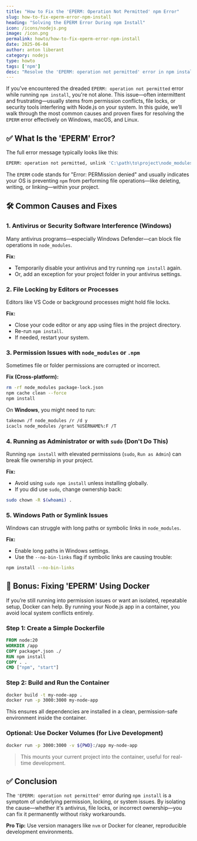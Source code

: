 ```yaml
---
title: "How to Fix the 'EPERM: Operation Not Permitted' npm Error"
slug: how-to-fix-eperm-error-npm-install
heading: "Solving the EPERM Error During npm Install"
icon: /icons/nodejs.png
image: /icon.png
permalink: howto/how-to-fix-eperm-error-npm-install
date: 2025-06-04
author: anton liberant
category: nodejs
type: howto
tags: ['npm']
desc: "Resolve the 'EPERM: operation not permitted' error in npm install with fixes for Windows, permissions, antivirus issues, and a clean Docker-based setup."
---
```


If you've encountered the dreaded `EPERM: operation not permitted` error while running `npm install`, you're not alone. This issue—often intermittent and frustrating—usually stems from permission conflicts, file locks, or security tools interfering with Node.js on your system. In this guide, we’ll walk through the most common causes and proven fixes for resolving the `EPERM` error effectively on Windows, macOS, and Linux.

## ✅ What Is the 'EPERM' Error?

The full error message typically looks like this:

```bash
EPERM: operation not permitted, unlink 'C:\path\to\project\node_modules\.bin\xyz'
```

The `EPERM` code stands for "Error: PERMission denied" and usually indicates your OS is preventing `npm` from performing file operations—like deleting, writing, or linking—within your project.

## 🛠️ Common Causes and Fixes

### 1. Antivirus or Security Software Interference (Windows)

Many antivirus programs—especially Windows Defender—can block file operations in `node_modules`.

**Fix:**
- Temporarily disable your antivirus and try running `npm install` again.
- Or, add an exception for your project folder in your antivirus settings.

### 2. File Locking by Editors or Processes

Editors like VS Code or background processes might hold file locks.

**Fix:**
- Close your code editor or any app using files in the project directory.
- Re-run `npm install`.
- If needed, restart your system.

### 3. Permission Issues with `node_modules` or `.npm`

Sometimes file or folder permissions are corrupted or incorrect.

**Fix (Cross-platform):**

```bash
rm -rf node_modules package-lock.json
npm cache clean --force
npm install
```

On **Windows**, you might need to run:

```bash
takeown /f node_modules /r /d y
icacls node_modules /grant %USERNAME%:F /T
```

### 4. Running as Administrator or with `sudo` (Don't Do This)

Running `npm install` with elevated permissions (`sudo`, `Run as Admin`) can break file ownership in your project.

**Fix:**
- Avoid using `sudo npm install` unless installing globally.
- If you did use `sudo`, change ownership back:

```bash
sudo chown -R $(whoami) .
```

### 5. Windows Path or Symlink Issues

Windows can struggle with long paths or symbolic links in `node_modules`.

**Fix:**
- Enable long paths in Windows settings.
- Use the `--no-bin-links` flag if symbolic links are causing trouble:

```bash
npm install --no-bin-links
```

## 🐳 Bonus: Fixing 'EPERM' Using Docker

If you’re still running into permission issues or want an isolated, repeatable setup, Docker can help. By running your Node.js app in a container, you avoid local system conflicts entirely.

### Step 1: Create a Simple Dockerfile

```Dockerfile
FROM node:20
WORKDIR /app
COPY package*.json ./
RUN npm install
COPY . .
CMD ["npm", "start"]
```

### Step 2: Build and Run the Container

```bash
docker build -t my-node-app .
docker run -p 3000:3000 my-node-app
```

This ensures all dependencies are installed in a clean, permission-safe environment inside the container.

### Optional: Use Docker Volumes (for Live Development)

```bash
docker run -p 3000:3000 -v ${PWD}:/app my-node-app
```

> This mounts your current project into the container, useful for real-time development.

## ✅ Conclusion

The `'EPERM: operation not permitted'` error during `npm install` is a symptom of underlying permission, locking, or system issues. By isolating the cause—whether it's antivirus, file locks, or incorrect ownership—you can fix it permanently without risky workarounds.

**Pro Tip:** Use version managers like `nvm` or Docker for cleaner, reproducible development environments.